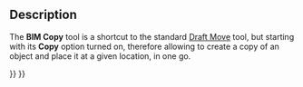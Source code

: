 <languages/>

{{Docnav
|[[BIM_SetWPSide|SetWPSide]]
|[[BIM_Clone|Clone]]
|[[BIM_Workbench|BIM]]
|IconL=BIM_SetWPSide.svg
|IconR=BIM_Clone.svg
|IconC=Workbench_BIM.svg
}}

{{GuiCommand
|Name=BIM Copy
|MenuLocation=Modify → Copy
|Workbenches=[[BIM_Workbench|BIM]]
|SeeAlso=[[Draft_Move|Draft Move]]
}}

==Description==

The '''BIM Copy''' tool is a shortcut to the standard [[Draft_Move|Draft Move]] tool, but starting with its '''Copy''' option turned on, therefore allowing to create a copy of an object and place it at a given location, in one go.


{{Docnav
|[[BIM_SetWPSide|SetWPSide]]
|[[BIM_Clone|Clone]]
|[[BIM_Workbench|BIM]]
|IconL=BIM_SetWPSide.svg
|IconR=BIM_Clone.svg
|IconC=Workbench_BIM.svg
}}

{{BIM_Tools_navi{{#translation:}}}}
{{Userdocnavi{{#translation:}}}}